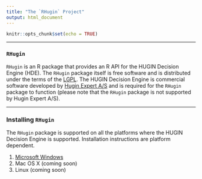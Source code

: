 ```yaml
---
title: "The `RHugin` Project"
output: html_document
---
```


```r
knitr::opts_chunk$set(echo = TRUE)
```


***

### `RHugin`

`RHugin` is an R package that provides an R API for the HUGIN Decision Engine (HDE). The `RHugin` package itself is free software and is distributed under the terms of the [LGPL](https://www.gnu.org/licenses/old-licenses/lgpl-2.1.en.html). The HUGIN Decision Engine is commercial software developed by [Hugin Expert A/S](http://www.hugin.com/) and is required for the `RHugin` package to function (please note that the `RHugin` package is not supported by Hugin Expert A/S).


***

### Installing `RHugin`
             
The `RHugin` package is supported on all the platforms where the HUGIN Decision Engine is supported. Installation instructions are platform dependent.

1. [Microsoft Windows](InstallingRHuginWindows.html)
2. Mac OS X (coming soon)
3. Linux (coming soon)




